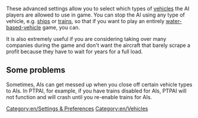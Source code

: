 These advanced settings allow you to select which types of [[en/Manual/Vehicles|vehicles]] the AI players are allowed to use in game. You can stop the AI using any type of vehicle, e.g. [[en/Manual/Ships|ships]] or [[en/Manual/Trains|trains]], so that if you want to play an entirely [[en/Manual/Ships|water-based-vehicle]] game, you can.

It is also extremely useful if you are considering taking over many companies during the game and don't want the aircraft that barely scrape a profit because they have to wait for years for a full load.

== Some problems ==

Sometimes, AIs can get messed up when you close off certain vehicle types to AIs. In PTPAI, for example, if you have trains disabled for AIs, PTPAI will not function and will crash until you re-enable trains for AIs.

[[Category:en/Settings & Preferences]]
[[Category:en/Vehicles]]

{{en/Stub}}